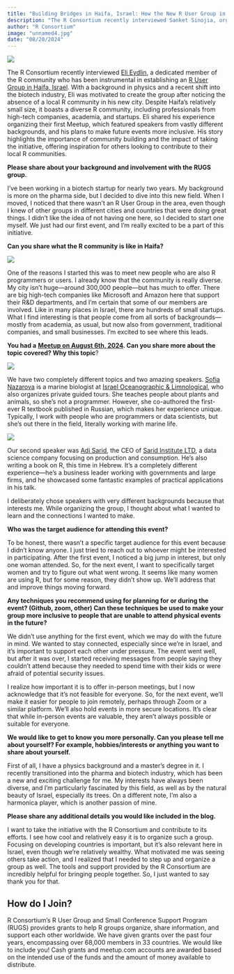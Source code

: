 ```yaml
---
title: "Building Bridges in Haifa, Israel: How the New R User Group in Haifa is Establishing a Diverse R Community"
description: "The R Consortium recently interviewed Sanket Sinojia, organizer of the Ahmedabad R User Group (ARUG). With over 14 years of experience in statistical programming and data sciences in the clinical…"
author: "R Consortium"
image: "unnamed4.jpg"
date: "08/20/2024"
---
```


![](unnamed.jpg)

The R Consortium recently interviewed [Eli Eydlin](https://www.linkedin.com/in/elieydlin/?originalSubdomain=il), a dedicated member of the R community who has been instrumental in establishing an [R User Group in Haifa, Israel](https://www.meetup.com/haifa-r-user-group/). With a background in physics and a recent shift into the biotech industry, Eli was motivated to create the group after noticing the absence of a local R community in his new city. Despite Haifa’s relatively small size, it boasts a diverse R community, including professionals from high-tech companies, academia, and startups. Eli shared his experience organizing their first Meetup, which featured speakers from vastly different backgrounds, and his plans to make future events more inclusive. His story highlights the importance of community building and the impact of taking the initiative, offering inspiration for others looking to contribute to their local R communities.

**Please share about your background and involvement with the RUGS group.**

I’ve been working in a biotech startup for nearly two years. My background is more on the pharma side, but I decided to dive into this new field. When I moved, I noticed that there wasn’t an R User Group in the area, even though I knew of other groups in different cities and countries that were doing great things. I didn’t like the idea of not having one here, so I decided to start one myself. We just had our first event, and I’m really excited to be a part of this initiative.

**Can you share what the R community is like in Haifa?** 

![](unnamed2.png)

One of the reasons I started this was to meet new people who are also R programmers or users. I already know that the community is really diverse. My city isn’t huge—around 300,000 people—but has much to offer. There are big high-tech companies like Microsoft and Amazon here that support their R&D departments, and I’m certain that some of our members are involved. Like in many places in Israel, there are hundreds of small startups. What I find interesting is that people come from all sorts of backgrounds—mostly from academia, as usual, but now also from government, traditional companies, and small businesses. I’m excited to see where this leads.

**You had a** [**Meetup on August 6th, 2024**](https://www.meetup.com/haifa-r-user-group/events/302199640/)**. Can you share more about the topic covered? Why this topic**? 

![](unnamed3.png)

We have two completely different topics and two amazing speakers. [Sofia Nazarova](https://www.linkedin.com/in/snazarova/?trk=public_profile_browsemap_mini-profile_title&originalSubdomain=ru) is a marine biologist at [Israel Oceanographic & Limnological](https://www.ocean.org.il/en/), who also organizes private guided tours. She teaches people about plants and animals, so she’s not a programmer. However, she co-authored the first-ever R textbook published in Russian, which makes her experience unique. Typically, I work with people who are programmers or data scientists, but she’s out there in the field, literally working with marine life.

![](unnamed4.jpg)

Our second speaker was [Adi Sarid](https://www.linkedin.com/in/adi-sarid/?originalSubdomain=il), the CEO of [Sarid Institute LTD](https://sarid-ins.com/), a data science company focusing on production and consumption. He’s also writing a book on R, this time in Hebrew. It’s a completely different experience—he’s a business leader working with governments and large firms, and he showcased some fantastic examples of practical applications in his talk.

I deliberately chose speakers with very different backgrounds because that interests me. While organizing the group, I thought about what I wanted to learn and the connections I wanted to make.

**Who was the target audience for attending this event?** 

To be honest, there wasn’t a specific target audience for this event because I didn’t know anyone. I just tried to reach out to whoever might be interested in participating. After the first event, I noticed a big jump in interest, but only one woman attended. So, for the next event, I want to specifically target women and try to figure out what went wrong. It seems like many women are using R, but for some reason, they didn’t show up. We’ll address that and improve things moving forward.

**Any techniques you recommend using for planning for or during the event? (Github, zoom, other) Can these techniques be used to make your group more inclusive to people that are unable to attend physical events in the future?**   

We didn’t use anything for the first event, which we may do with the future in mind. We wanted to stay connected, especially since we’re in Israel, and it’s important to support each other under pressure. The event went well, but after it was over, I started receiving messages from people saying they couldn’t attend because they needed to spend time with their kids or were afraid of potential security issues.

I realize how important it is to offer in-person meetings, but I now acknowledge that it’s not feasible for everyone. So, for the next event, we’ll make it easier for people to join remotely, perhaps through Zoom or a similar platform. We’ll also hold events in more secure locations. It’s clear that while in-person events are valuable, they aren’t always possible or suitable for everyone.

**We would like to get to know you more personally. Can you please tell me about yourself? For example, hobbies/interests or anything you want to share about yourself.**

First of all, I have a physics background and a master’s degree in it. I recently transitioned into the pharma and biotech industry, which has been a new and exciting challenge for me. My interests have always been diverse, and I’m particularly fascinated by this field, as well as by the natural beauty of Israel, especially its trees. On a different note, I’m also a harmonica player, which is another passion of mine. 

**Please share any additional details you would like included in the blog.** 

I want to take the initiative with the R Consortium and contribute to its efforts. I see how cool and relatively easy it is to organize such a group. Focusing on developing countries is important, but it’s also relevant here in Israel, even though we’re relatively wealthy. What motivated me was seeing others take action, and I realized that I needed to step up and organize a group as well. The tools and support provided by the R Consortium are incredibly helpful for bringing people together. So, I just wanted to say thank you for that.

## How do I Join?

R Consortium’s R User Group and Small Conference Support Program (RUGS) provides grants to help R groups organize, share information, and support each other worldwide. We have given grants over the past four years, encompassing over 68,000 members in 33 countries. We would like to include you! Cash grants and meetup.com accounts are awarded based on the intended use of the funds and the amount of money available to distribute.